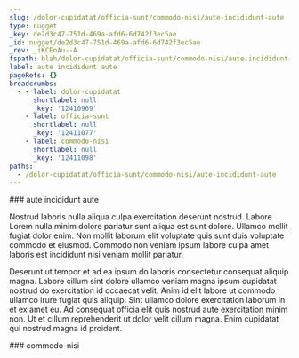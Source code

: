 ```yaml
---
slug: /dolor-cupidatat/officia-sunt/commodo-nisi/aute-incididunt-aute
type: nugget
_key: de2d3c47-751d-469a-afd6-6d742f3ec5ae
_id: nugget/de2d3c47-751d-469a-afd6-6d742f3ec5ae
_rev: _iKCEnAu--A
fspath: blah/dolor-cupidatat/officia-sunt/commodo-nisi/aute-incididunt-aute.md
label: aute incididunt aute
pageRefs: {}
breadcrumbs:
  - - label: dolor-cupidatat
      shortlabel: null
      _key: '12410969'
    - label: officia-sunt
      shortlabel: null
      _key: '12411077'
    - label: commodo-nisi
      shortlabel: null
      _key: '12411098'
paths:
  - /dolor-cupidatat/officia-sunt/commodo-nisi/aute-incididunt-aute
---
```


<NuggetArea>
<Nugget slug="/dolor-cupidatat/officia-sunt/commodo-nisi/aute-incididunt-aute" type="nugget" _key="de2d3c47-751d-469a-afd6-6d742f3ec5ae" _id="nugget/de2d3c47-751d-469a-afd6-6d742f3ec5ae" _rev="_iKCEnAu--A" fspath="blah/dolor-cupidatat/officia-sunt/commodo-nisi/aute-incididunt-aute.md" label="aute incididunt aute" paths="/dolor-cupidatat/officia-sunt/commodo-nisi/aute-incididunt-aute">
<NuggetBody>
### aute incididunt aute

Nostrud laboris nulla aliqua culpa exercitation deserunt nostrud. Labore Lorem nulla minim dolore pariatur sunt aliqua est sunt dolore. Ullamco mollit fugiat dolor enim. Non mollit laborum elit voluptate quis sunt duis voluptate commodo et eiusmod. Commodo non veniam ipsum labore culpa amet laboris est incididunt nisi veniam mollit pariatur.

Deserunt ut tempor et ad ea ipsum do laboris consectetur consequat aliquip magna. Labore cillum sint dolore ullamco veniam magna ipsum cupidatat nostrud do exercitation id occaecat velit. Anim id elit labore ut commodo ullamco irure fugiat quis aliquip. Sint ullamco dolore exercitation laborum in et ex amet eu. Ad consequat officia elit quis nostrud aute exercitation minim non. Ut et cillum reprehenderit ut dolor velit cillum magna. Enim cupidatat qui nostrud magna id proident.

</NuggetBody>
<Breadcrumbs>
<Crumbs>
<Crumb _key="12410969" label="dolor-cupidatat" /><Crumb _key="12411077" label="officia-sunt" /><Crumb _key="12411098" label="commodo-nisi" />
</Crumbs>
</Breadcrumbs>
</Nugget>

<NuggetsInbound>
</NuggetsInbound>
<NuggetsOutbound>
</NuggetsOutbound>
</NuggetArea>
<PassagesInbound>
<Passage direction="inbound" type="passage" _key="12411098" _id="passage/12411098" _rev="_iKCEnAu--_" label="commodo-nisi" passage="commodo-nisi" fspath="blah/dolor-cupidatat/officia-sunt/commodo-nisi" paths="/dolor-cupidatat/officia-sunt/commodo-nisi" slug="/dolor-cupidatat/officia-sunt/commodo-nisi">
<NuggetBody>
### commodo-nisi

</NuggetBody>
<Breadcrumbs>
<Crumbs>
<Crumb _key="12410969" label="dolor-cupidatat" /><Crumb _key="12411077" label="officia-sunt" />
</Crumbs>
</Breadcrumbs>
</Passage>

</PassagesInbound>
<PassagesOutbound>
</PassagesOutbound>
